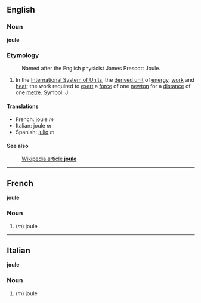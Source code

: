 ==English==
===Noun===
'''joule'''

===Etymology===
:Named after the English physicist James Prescott Joule.

#In the [[International System of Units]], the [[derived unit]] of [[energy]], [[work]] and [[heat]]; the work required to [[exert]] a [[force]] of one [[newton]] for a [[distance]] of one [[metre]].  Symbol: J

====Translations====

*French: joule ''m''
*Italian: joule ''m''
*Spanish: [[julio]] ''m''

====See also====
:[[en:joule|Wikipedia article '''joule''']]

----

==French==
'''joule'''

===Noun===

#(''m'') joule

----

==Italian==
'''joule'''

===Noun===

#(''m'') joule